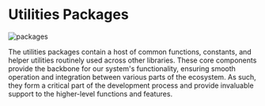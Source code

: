 # Utilities Packages

![packages](https://github.com/HausDAO/monorepo/assets/522182/d9d83408-6a49-48b4-a62a-6d7c71c7a9c8)

The utilities packages contain a host of common functions, constants, and helper utilities routinely used across other libraries. These core components provide the backbone for our system's functionality, ensuring smooth operation and integration between various parts of the ecosystem. As such, they form a critical part of the development process and provide invaluable support to the higher-level functions and features.
